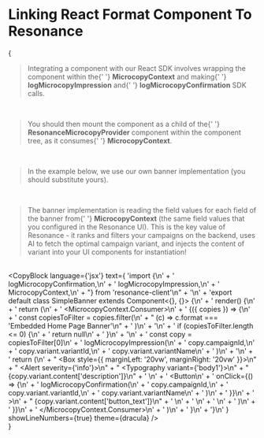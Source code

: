 
# Linking React Format Component To Resonance

{
<Theme>
    <br />
    <Blockquote>
        Integrating a component with our React SDK involves wrapping the component within the{' '}
        <strong>MicrocopyContext</strong> and making{' '}
        <strong>logMicrocopyImpression</strong> and{' '}
        <strong>logMicrocopyConfirmation</strong> SDK calls.
    </Blockquote>
    <br />
    <Blockquote>
        You should then mount the component as a child of the{' '}
        <strong>ResonanceMicrocopyProvider</strong> component within the component tree, as it consumes{' '}
        <strong>MicrocopyContext</strong>.
    </Blockquote>
    <br />
    <Blockquote>
        In the example below, we use our own banner implementation (you should substitute yours).
    </Blockquote>
    <br />
    <Blockquote>
        The banner implementation is reading the field values for each field of the banner from{' '}
        <strong>MicrocopyContext</strong> (the same field values that you configured in the Resonance UI).
        This is the key value of Resonance - it ranks and filters your campaigns on the backend, uses
        AI to fetch the optimal campaign variant, and injects the content of variant into your UI
        components for instantiation!
    </Blockquote>
    <br />
    <CopyBlock
        language={'jsx'}
        text={
            'import {\n' +
            '  logMicrocopyConfirmation,\n' +
            '  logMicrocopyImpression,\n' +
            '  MicrocopyContext,\n' +
            "} from 'resonance-client'\n" +
            '\n' +
            'export default class SimpleBanner extends Component<{}, {}> {\n' +
            '  render() {\n' +
            '    return (\n' +
            '      <MicrocopyContext.Consumer>\n' +
            '        {({ copies }) => {\n' +
            '          const copiesToFilter = copies.filter(\n' +
            "            (c) => c.format === 'Embedded Home Page Banner'\n" +
            '          )\n' +
            '\n' +
            '          if (copiesToFilter.length <= 0) {\n' +
            '            return null\n' +
            '          }\n' +
            '\n' +
            '          const copy = copiesToFilter[0]\n' +
            '          logMicrocopyImpression(\n' +
            '            copy.campaignId,\n' +
            '            copy.variant.variantId,\n' +
            '            copy.variant.variantName\n' +
            '          )\n' +
            '\n' +
            '          return (\n' +
            "            <Box style={{ marginLeft: '20vw', marginRight: '20vw' }}>\n" +
            "              <Alert severity={'info'}>\n" +
            "                <Typography variant={'body1'}>\n" +
            "                  {copy.variant.content['description']}\n" +
            '                </Typography>\n' +
            '                <Button\n' +
            '                  onClick={() => {\n' +
            '                    logMicrocopyConfirmation(\n' +
            '                      copy.campaignId,\n' +
            '                      copy.variant.variantId,\n' +
            '                      copy.variant.variantName\n' +
            '                    )\n' +
            '                  }}\n' +
            '                >\n' +
            "                  {copy.variant.content['button_text']}\n" +
            '                </Button>\n' +
            '              </Alert>\n' +
            '            </Box>\n' +
            '          )\n' +
            '        }}\n' +
            '      </MicrocopyContext.Consumer>\n' +
            '    )\n' +
            '  }\n' +
            '}\n'
        }
        showLineNumbers={true}
        theme={dracula}
    />
    <br />
</Theme>
}
